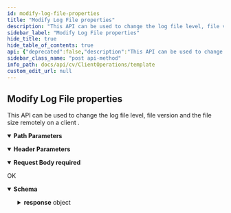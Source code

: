 ```yaml
---
id: modify-log-file-properties
title: "Modify Log File properties"
description: "This API can be used to change the log file level, file version and the file size remotely on a client ."
sidebar_label: "Modify Log File properties"
hide_title: true
hide_table_of_contents: true
api: {"deprecated":false,"description":"This API can be used to change the log file level, file version and the file size remotely on a client .","operationId":"Modify Log File properties","parameters":[{"description":"","in":"header","name":"Authtoken","required":true,"schema":{"example":"{{TOKEN}}","type":"string"}},{"description":"","in":"header","name":"Accept","required":true,"schema":{"example":"application/json","type":"string"}},{"description":"","in":"path","name":"ClientID","required":true,"schema":{"type":"string"}},{"description":"","in":"path","name":"LogFileName","required":true,"schema":{"type":"string"}}],"requestBody":{"content":{"application/json":{"schema":{"type":"object","properties":{"fileSizeInMB":{"type":"integer"},"fileVersions":{"type":"integer"},"debugLevel":{"type":"integer"}},"x-examples":{"Example 1":{"fileSizeInMB":5,"fileVersions":8,"debugLevel":10}}},"examples":{"Example 1 -  {{ServerUrl}}/Client/2/Logs/webserver":{"value":{"fileSizeInMB":5,"fileVersions":8,"debugLevel":10}}}}},"description":"","required":true},"tags":["Client Operations"],"responses":{"200":{"description":"OK","content":{"application/json":{"schema":{"type":"object","properties":{"response":{"type":"object","properties":{}}},"x-examples":{"Example 1":{"response":{}}}}}}}},"method":"post","path":"/Client/{ClientID}/Log/{LogFileName}","servers":[{"url":"http://{hostname}/webconsole/api","variables":{"hostname":{"default":"localhost","description":"Webconsole"}}}],"jsonRequestBodyExample":{"fileSizeInMB":0,"fileVersions":0,"debugLevel":0},"info":{"title":"Template","contact":{},"version":"1.0","description":"Template"},"postman":{"name":"Modify Log File properties","description":{"content":"This API can be used to change the log file level, file version and the file size remotely on a client .","type":"text/plain"},"url":{"path":["Client",":ClientID","Log",":LogFileName"],"host":["{{baseUrl}}"],"query":[],"variable":[{"disabled":false,"description":{"content":"(Required) ","type":"text/plain"},"type":"any","value":"","key":"ClientID"},{"disabled":false,"description":{"content":"(Required) ","type":"text/plain"},"type":"any","value":"","key":"LogFileName"}]},"header":[{"disabled":false,"description":{"content":"(Required) ","type":"text/plain"},"key":"Authtoken","value":""},{"key":"Content-Type","value":"application/json"},{"key":"Accept","value":"application/json"}],"method":"POST","body":{"mode":"raw","raw":"\"\"","options":{"raw":{"language":"json"}}}}}
sidebar_class_name: "post api-method"
info_path: docs/api/cv/ClientOperations/template
custom_edit_url: null
---
```



## Modify Log File properties



This API can be used to change the log file level, file version and the file size remotely on a client .

<details style={{"marginBottom":"1rem"}} data-collapsed={false} open={true}><summary style={{}}><strong>Path Parameters</strong></summary><div><ul><ParamsItem className={"paramsItem"} param={{"description":"","in":"path","name":"ClientID","required":true,"schema":{"type":"string"}}}></ParamsItem><ParamsItem className={"paramsItem"} param={{"description":"","in":"path","name":"LogFileName","required":true,"schema":{"type":"string"}}}></ParamsItem></ul></div></details><details style={{"marginBottom":"1rem"}} data-collapsed={false} open={true}><summary style={{}}><strong>Header Parameters</strong></summary><div><ul><ParamsItem className={"paramsItem"} param={{"description":"","in":"header","name":"Authtoken","required":true,"schema":{"example":"{{TOKEN}}","type":"string"}}}></ParamsItem><ParamsItem className={"paramsItem"} param={{"description":"","in":"header","name":"Accept","required":true,"schema":{"example":"application/json","type":"string"}}}></ParamsItem></ul></div></details><MimeTabs><TabItem label={"application/json"} value={"application/json-schema"}><details style={{}} data-collapsed={false} open={true}><summary style={{"textAlign":"left"}}><strong>Request Body</strong><strong style={{"fontSize":"var(--ifm-code-font-size)","color":"var(--openapi-required)"}}> required</strong></summary><div style={{"textAlign":"left","marginLeft":"1rem"}}></div><ul style={{"marginLeft":"1rem"}}><SchemaItem collapsible={false} name={"fileSizeInMB"} required={false} deprecated={undefined} schemaDescription={undefined} schemaName={"integer"} qualifierMessage={undefined} defaultValue={undefined}></SchemaItem><SchemaItem collapsible={false} name={"fileVersions"} required={false} deprecated={undefined} schemaDescription={undefined} schemaName={"integer"} qualifierMessage={undefined} defaultValue={undefined}></SchemaItem><SchemaItem collapsible={false} name={"debugLevel"} required={false} deprecated={undefined} schemaDescription={undefined} schemaName={"integer"} qualifierMessage={undefined} defaultValue={undefined}></SchemaItem></ul></details></TabItem></MimeTabs><div><ApiTabs><TabItem label={"200"} value={"200"}><div>

OK

</div><div><MimeTabs schemaType={"response"}><TabItem label={"application/json"} value={"application/json"}><SchemaTabs><TabItem label={"Schema"} value={"Schema"}><details style={{}} data-collapsed={false} open={true}><summary style={{"textAlign":"left"}}><strong>Schema</strong></summary><div style={{"textAlign":"left","marginLeft":"1rem"}}></div><ul style={{"marginLeft":"1rem"}}><SchemaItem collapsible={true} className={"schemaItem"}><details style={{}}><summary style={{}}><strong>response</strong><span style={{"opacity":"0.6"}}> object</span></summary><div style={{"marginLeft":"1rem"}}></div></details></SchemaItem></ul></details></TabItem><TabItem label={"Example (from schema)"} value={"Example (from schema)"}><ResponseSamples responseExample={"{\n  \"response\": {}\n}"} language={"json"}></ResponseSamples></TabItem></SchemaTabs></TabItem></MimeTabs></div></TabItem></ApiTabs></div>
      